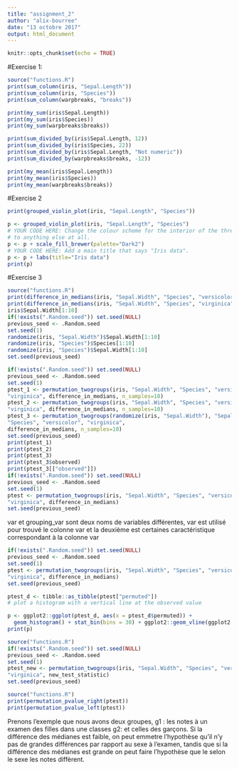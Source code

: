 ```yaml
---
title: "assignment_2"
author: "alix-bourree"
date: "13 octobre 2017"
output: html_document
---
```


```r
knitr::opts_chunk$set(echo = TRUE)
```

#Exercise 1:
```r
source("functions.R")
print(sum_column(iris, "Sepal.Length"))
print(sum_column(iris, "Species"))
print(sum_column(warpbreaks, "breaks"))

print(my_sum(iris$Sepal.Length))
print(my_sum(iris$Species))
print(my_sum(warpbreaks$breaks))

print(sum_divided_by(iris$Sepal.Length, 12))
print(sum_divided_by(iris$Species, 22))
print(sum_divided_by(iris$Sepal.Length, "Not numeric"))
print(sum_divided_by(warpbreaks$breaks, -12))

print(my_mean(iris$Sepal.Length))
print(my_mean(iris$Species))
print(my_mean(warpbreaks$breaks))
```
#Exercise 2
```r
print(grouped_violin_plot(iris, "Sepal.Length", "Species"))

p <- grouped_violin_plot(iris, "Sepal.Length", "Species")
# YOUR CODE HERE: Change the colour scheme for the interior of the three violin plots
# to anything else at all.
p <- p + scale_fill_brewer(palette="Dark2")
# YOUR CODE HERE: Add a main title that says "Iris data".
p <- p + labs(title="Iris data")
print(p)
```

#Exercise 3
```r
source("functions.R")
print(difference_in_medians(iris, "Sepal.Width", "Species", "versicolor", "virginica"))
print(difference_in_medians(iris, "Sepal.Width", "Species", "virginica", "virginica"))
iris$Sepal.Width[1:10]
if(!exists(".Random.seed")) set.seed(NULL)
previous_seed <- .Random.seed
set.seed(1)
randomize(iris, "Sepal.Width")$Sepal.Width[1:10]
randomize(iris, "Species")$Species[1:10]
randomize(iris, "Species")$Sepal.Width[1:10]
set.seed(previous_seed)

if(!exists(".Random.seed")) set.seed(NULL)
previous_seed <- .Random.seed
set.seed(1)
ptest_1 <- permutation_twogroups(iris, "Sepal.Width", "Species", "versicolor",
"virginica", difference_in_medians, n_samples=10)
ptest_2 <- permutation_twogroups(iris, "Sepal.Width", "Species", "versicolor",
"virginica", difference_in_medians, n_samples=10)
ptest_3 <- permutation_twogroups(randomize(iris, "Sepal.Width"), "Sepal.Width",
"Species", "versicolor", "virginica",
difference_in_medians, n_samples=10)
set.seed(previous_seed)
print(ptest_1)
print(ptest_2)
print(ptest_3)
print(ptest_3$observed)
print(ptest_3[["observed"]])
if(!exists(".Random.seed")) set.seed(NULL)
previous_seed <- .Random.seed
set.seed(1)
ptest <- permutation_twogroups(iris, "Sepal.Width", "Species", "versicolor",
"virginica", difference_in_medians)
set.seed(previous_seed)

```
var et grouping_var sont deux noms de variables différentes, var est utilisé pour trouvé le colonne var et la deuxième est certaines caractéristique correspondant à la colonne var 

```r
if(!exists(".Random.seed")) set.seed(NULL)
previous_seed <- .Random.seed
set.seed(1)
ptest <- permutation_twogroups(iris, "Sepal.Width", "Species", "versicolor",
"virginica", difference_in_medians)
set.seed(previous_seed)
```

```r
ptest_d <- tibble::as_tibble(ptest["permuted"])
# plot a histogram with a vertical line at the observed value

p <- ggplot2::ggplot(ptest_d, aes(x = ptest_d$permuted)) +
  geom_histogram() + stat_bin(bins = 30) + ggplot2::geom_vline(ggplot2::aes(xintercept=median(ptest$observed))) + xlab("permuted")
print(p)
```

```r
source("functions.R")
if(!exists(".Random.seed")) set.seed(NULL)
previous_seed <- .Random.seed
set.seed(1)
ptest_new <- permutation_twogroups(iris, "Sepal.Width", "Species", "versicolor",
"virginica", new_test_statistic)
set.seed(previous_seed)
```

```r
source("functions.R")
print(permutation_pvalue_right(ptest))
print(permutation_pvalue_left(ptest))
```

Prenons l'exemple que nous avons deux groupes, g1 : les notes à un examen des filles dans une classes g2: et celles des garçons. Si la différence des médianes est faible, on peut emmetre l'hypothèse qu'il n'y pas de grandes différences par rapport au sexe à l'examen, tandis que si la différence des médianes est grande on peut faire l'hypothèse que le selon le sexe les notes diffèrent. 

